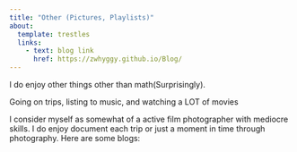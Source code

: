 ```yaml
---
title: "Other (Pictures, Playlists)"
about: 
  template: trestles
  links: 
    - text: blog link
      href: https://zwhyggy.github.io/Blog/
---
```



I do enjoy other things other than math(Surprisingly). 

Going on trips, listing to music, and watching a LOT of movies 

I consider myself as somewhat of a active film photographer with mediocre skills. I do enjoy document each trip or just a moment in time through photography. Here are some blogs: 



